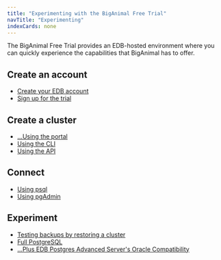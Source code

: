 ```yaml
---
title: "Experimenting with the BigAnimal Free Trial"
navTitle: "Experimenting" 
indexCards: none
---
```


The BigAnimal Free Trial provides an EDB-hosted environment where you can quickly experience the capabilities that BigAnimal has to offer. 

## Create an account

- [Create your EDB account](01_create_account)
- [Sign up for the trial](#)

## Create a cluster

- [...Using the portal](#)
- [Using the CLI](create_cluster_cli)
- [Using the API](#)

## Connect 

- [Using psql](#)
- [Using pgAdmin](#)

## Experiment

- [Testing backups by restoring a cluster](backup_and_restore)
- [Full PostgreSQL](#)
- [...Plus EDB Postgres Advanced Server's Oracle Compatibility](#)

